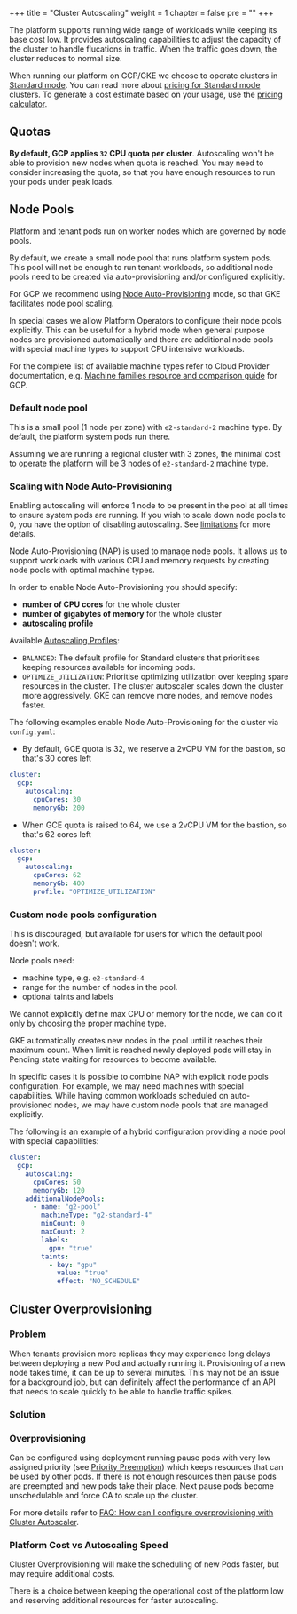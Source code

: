 
+++
title = "Cluster Autoscaling"
weight = 1
chapter = false
pre = ""
+++

The platform supports running wide range of workloads while keeping its base cost low. It provides autoscaling capabilities to adjust the capacity of the cluster to handle flucations in traffic. When the traffic goes down, the cluster reduces to normal size.

When running our platform on GCP/GKE we choose to operate clusters in [Standard mode](https://cloud.google.com/kubernetes-engine/docs/concepts/types-of-clusters#modes).
You can read more about [pricing for Standard mode](https://cloud.google.com/kubernetes-engine/pricing#standard_mode) clusters.
To generate a cost estimate based on your usage, use the [pricing calculator](https://cloud.google.com/products/calculator).

## Quotas

**By default, GCP applies `32` CPU quota per cluster**. Autoscaling won't be able to provision new nodes when quota is reached.
You may need to consider increasing the quota, so that you have enough resources to run your pods under peak loads.

## Node Pools

Platform and tenant pods run on worker nodes which are governed by node pools.

By default, we create a small node pool that runs platform system pods.
This pool will not be enough to run tenant workloads, so additional node pools need to be created via auto-provisioning and/or configured explicitly.

For GCP we recommend using [Node Auto-Provisioning](https://cloud.google.com/kubernetes-engine/docs/concepts/node-auto-provisioning) mode, so that GKE facilitates node pool scaling.

In special cases we allow Platform Operators to configure their node pools explicitly. This can be useful for a hybrid mode when general purpose nodes are provisioned automatically and there are additional node pools with special machine types to support CPU intensive workloads.

For the complete list of available machine types refer to Cloud Provider documentation, e.g. [Machine families resource and comparison guide](https://cloud.google.com/compute/docs/machine-resource) for GCP.

### Default node pool

This is a small pool (1 node per zone) with `e2-standard-2` machine type.
By default, the platform system pods run there.

Assuming we are running a regional cluster with 3 zones, the minimal cost to operate the platform will be 3 nodes of `e2-standard-2` machine type.

### Scaling with Node Auto-Provisioning

<Callout>

Enabling autoscaling will enforce 1 node to be present in the pool at all times to ensure system pods are running. If you wish to scale down node pools to 0, you have the option of disabling autoscaling. See [limitations](https://cloud.google.com/kubernetes-engine/docs/concepts/cluster-autoscaler#limitations) for more details.

</Callout>

Node Auto-Provisioning (NAP) is used to manage node pools. It allows us to support workloads with various CPU and memory requests by creating node pools with optimal machine types.

In order to enable Node Auto-Provisioning you should specify:

- **number of CPU cores** for the whole cluster
- **number of gigabytes of memory** for the whole cluster
- **autoscaling profile**

Available [Autoscaling Profiles](https://cloud.google.com/kubernetes-engine/docs/concepts/cluster-autoscaler#autoscaling_profiles):

- `BALANCED`: The default profile for Standard clusters that prioritises keeping resources available for incoming pods.
- `OPTIMIZE_UTILIZATION`: Prioritise optimizing utilization over keeping spare resources in the cluster. The cluster autoscaler scales down the cluster more aggressively. GKE can remove more nodes, and remove nodes faster.

The following examples enable Node Auto-Provisioning for the cluster via `config.yaml`:

- By default, GCE quota is 32, we reserve a 2vCPU VM for the bastion, so that's 30 cores left

```yaml
cluster:
  gcp:
    autoscaling:
      cpuCores: 30
      memoryGb: 200
```

- When GCE quota is raised to 64, we use a 2vCPU VM for the bastion, so that's 62 cores left

```yaml
cluster:
  gcp:
    autoscaling:
      cpuCores: 62
      memoryGb: 400
      profile: "OPTIMIZE_UTILIZATION"
```

### Custom node pools configuration

This is discouraged, but available for users for which the default pool doesn't work.

Node pools need:

- machine type, e.g. `e2-standard-4`
- range for the number of nodes in the pool.
- optional taints and labels

<Callout>

We cannot explicitly define max CPU or memory for the node, we can do it only by choosing the proper machine type.

</Callout>

GKE automatically creates new nodes in the pool until it reaches their maximum count.
When limit is reached newly deployed pods will stay in Pending state waiting for resources to become available.

In specific cases it is possible to combine NAP with explicit node pools configuration. For example,
we may need machines with special capabilities. While having common workloads scheduled on auto-provisioned nodes,
we may have custom node pools that are managed explicitly.

The following is an example of a hybrid configuration providing a node pool with special capabilities:

```yaml
cluster:
  gcp:
    autoscaling:
      cpuCores: 50
      memoryGb: 120
    additionalNodePools:
      - name: "g2-pool"
        machineType: "g2-standard-4"
        minCount: 0
        maxCount: 2
        labels:
          gpu: "true"
        taints:
          - key: "gpu"
            value: "true"
            effect: "NO_SCHEDULE"
```

## Cluster Overprovisioning

### Problem

When tenants provision more replicas they may experience long delays between deploying a new Pod and actually running it. Provisioning of a new node takes time, it can be up to several minutes. This may not be an issue for a background job, but can definitely affect the performance of an API
that needs to scale quickly to be able to handle traffic spikes.

### Solution

### Overprovisioning

Can be configured using deployment running pause pods with very low assigned priority (see [Priority Preemption](https://kubernetes.io/docs/concepts/configuration/pod-priority-preemption/)) which keeps resources that can be used by other pods.
If there is not enough resources then pause pods are preempted and new pods take their place.
Next pause pods become unschedulable and force CA to scale up the cluster.

For more details refer to [FAQ: How can I configure overprovisioning with Cluster Autoscaler](https://github.com/kubernetes/autoscaler/blob/master/cluster-autoscaler/FAQ.md#how-can-i-configure-overprovisioning-with-cluster-autoscaler).

### Platform Cost vs Autoscaling Speed

Cluster Overprovisioning will make the scheduling of new Pods faster, but may require additional costs.

There is a choice between keeping the operational cost of the platform low and reserving additional resources for faster autoscaling.
